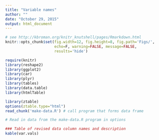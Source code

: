 ```yaml
---
title: "Variable names"
author: ""
date: "October 29, 2015"
output: html_document
---
```



```r
# see http://kbroman.org/knitr_knutshell/pages/Rmarkdown.html
knitr::opts_chunk$set(fig.width=12, fig.height=8, fig.path='Figs/',
                      echo=F, warning=FALSE, message=FALSE, 
                      results='hide')

require(knitr)
library(reshape2)
library(ggplot2)
library(car)
library(plyr)
library(tables)
library(data.table)
library(htmlTable)

library(ztable)
options(ztable.type="html")
read_chunk('make-data.R') # call program that forms data frame

```

```r
# Read in data from the make-data.R program in options
```


```r

### Table of revised data column names and description
kable(var.vals)
```
